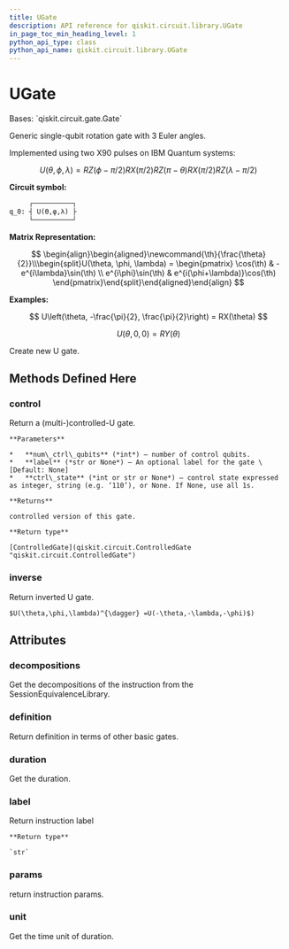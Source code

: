 ```yaml
---
title: UGate
description: API reference for qiskit.circuit.library.UGate
in_page_toc_min_heading_level: 1
python_api_type: class
python_api_name: qiskit.circuit.library.UGate
---
```


# UGate

<Class id="qiskit.circuit.library.UGate" github="https://github.com/qiskit/qiskit/tree/stable/0.18/qiskit/circuit/library/standard_gates/u.py" signature="UGate(theta, phi, lam, label=None)">
  Bases: `qiskit.circuit.gate.Gate`

  Generic single-qubit rotation gate with 3 Euler angles.

  Implemented using two X90 pulses on IBM Quantum systems:

  $$
  U(\theta, \phi, \lambda) =
      RZ(\phi - \pi/2) RX(\pi/2) RZ(\pi - \theta) RX(\pi/2) RZ(\lambda - \pi/2)
  $$

  **Circuit symbol:**

  ```python
       ┌──────────┐
  q_0: ┤ U(ϴ,φ,λ) ├
       └──────────┘
  ```

  **Matrix Representation:**

  $$
   \begin{align}\begin{aligned}\newcommand{\th}{\frac{\theta}{2}}\\\begin{split}U(\theta, \phi, \lambda) =
      \begin{pmatrix}
          \cos(\th)          & -e^{i\lambda}\sin(\th) \\
          e^{i\phi}\sin(\th) & e^{i(\phi+\lambda)}\cos(\th)
      \end{pmatrix}\end{split}\end{aligned}\end{align} 
  $$

  **Examples:**

  $$
  U\left(\theta, -\frac{\pi}{2}, \frac{\pi}{2}\right) = RX(\theta)
  $$

  $$
  U(\theta, 0, 0) = RY(\theta)
  $$

  Create new U gate.

  ## Methods Defined Here

  ### control

  <Function id="qiskit.circuit.library.UGate.control" name="control" signature="UGate.control(num_ctrl_qubits=1, label=None, ctrl_state=None)">
    Return a (multi-)controlled-U gate.

    **Parameters**

    *   **num\_ctrl\_qubits** (*int*) – number of control qubits.
    *   **label** (*str or None*) – An optional label for the gate \[Default: None]
    *   **ctrl\_state** (*int or str or None*) – control state expressed as integer, string (e.g. ‘110’), or None. If None, use all 1s.

    **Returns**

    controlled version of this gate.

    **Return type**

    [ControlledGate](qiskit.circuit.ControlledGate "qiskit.circuit.ControlledGate")
  </Function>

  ### inverse

  <Function id="qiskit.circuit.library.UGate.inverse" name="inverse" signature="UGate.inverse()">
    Return inverted U gate.

    $U(\theta,\phi,\lambda)^{\dagger} =U(-\theta,-\lambda,-\phi)$)
  </Function>

  ## Attributes

  ### decompositions

  <Attribute id="qiskit.circuit.library.UGate.decompositions" name="decompositions">
    Get the decompositions of the instruction from the SessionEquivalenceLibrary.
  </Attribute>

  ### definition

  <Attribute id="qiskit.circuit.library.UGate.definition" name="definition">
    Return definition in terms of other basic gates.
  </Attribute>

  ### duration

  <Attribute id="qiskit.circuit.library.UGate.duration" name="duration">
    Get the duration.
  </Attribute>

  ### label

  <Attribute id="qiskit.circuit.library.UGate.label" name="label">
    Return instruction label

    **Return type**

    `str`
  </Attribute>

  ### params

  <Attribute id="qiskit.circuit.library.UGate.params" name="params">
    return instruction params.
  </Attribute>

  ### unit

  <Attribute id="qiskit.circuit.library.UGate.unit" name="unit">
    Get the time unit of duration.
  </Attribute>
</Class>

